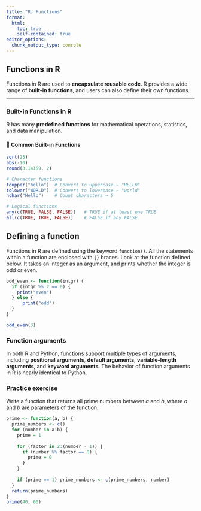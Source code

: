 ```yaml
---
title: "R: Functions"
format:
  html:
    toc: true
    self-contained: true
editor_options: 
  chunk_output_type: console
---
```


## Functions in R

Functions in R are used to **encapsulate reusable code**. R provides a wide range of **built-in functions**, and users can also define their own functions.

---

### Built-in Functions in R

R has many **predefined functions** for mathematical operations, statistics, and data manipulation.

#### 🔹 Common Built-in Functions

```r
sqrt(25)
abs(-10)
round(3.14159, 2)
```


```r
# Character functions
toupper("hello")  # Convert to uppercase → "HELLO"
tolower("WORLD")  # Convert to lowercase → "world"
nchar("Hello")    # Count characters → 5
```

```r
# Logical functions
any(c(TRUE, FALSE, FALSE))   # TRUE if at least one TRUE
all(c(TRUE, TRUE, FALSE))    # FALSE if any FALSE
```



## Defining a function

Functions in R are defined using the keyword `function()`. All the statements within a function are enclosed with `{}` braces. Look at the function defined below. It takes an integer as an argument, and prints whether the integer is odd or even.


```r
odd_even <- function(intgr) {
  if (intgr %% 2 == 0) {
    print("even")
  } else {
      print("odd")
  }
}

odd_even(3)
```

### Function arguments

In both R and Python, functions 
support multiple types of arguments, including **positional arguments**, **default arguments**, **variable-length arguments**, and **keyword arguments**. The behavior of function arguments in R is nearly identical to Python.


### Practice exercise

Write a function that returns all prime numbers between $a$ and $b$, where $a$ and $b$ are parameters of the function.


```r
prime <- function(a, b) {
  prime_numbers <- c()
  for (number in a:b) {
    prime = 1
    
    for (factor in 2:(number - 1)) {
      if (number %% factor == 0) {
        prime = 0
      }
    }
    
    if (prime == 1) prime_numbers <- c(prime_numbers, number)
  }
  return(prime_numbers)
}
prime(40, 60)
```